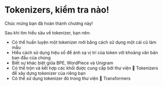 # Tokenizers, kiểm tra nào!

<CourseFloatingBanner
    chapter={6}
    classNames="absolute z-10 right-0 top-0"
/>

Chúc mừng bạn đã hoàn thành chương này!

Sau khi tìm hiểu sâu về tokenizer, bạn nên:

- Có thể huấn luyện một tokenizer mới bằng cách sử dụng một cái cũ làm mẫu
- Hiểu cách sử dụng hiệu số để ánh xạ vị trí của token với khoảng văn bản ban đầu của chúng
- Biết sự khác biệt giữa BPE, WordPiece và Unigram
- Có thể trộn và kết hợp các khối được cung cấp bởi thư viện 🤗 Tokenizers để xây dựng tokenizer của riêng bạn
- Có thể sử dụng tokenizer đó trong thư viện 🤗 Transformers
